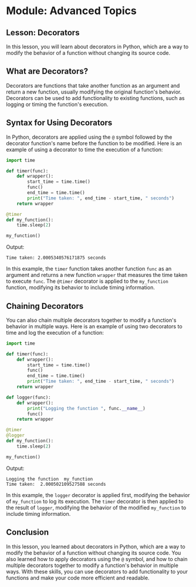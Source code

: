 # Module: Advanced Topics

## Lesson: Decorators

In this lesson, you will learn about decorators in Python, which are a way to modify the behavior of a function without changing its source code.

## What are Decorators?

Decorators are functions that take another function as an argument and return a new function, usually modifying the original function's behavior. Decorators can be used to add functionality to existing functions, such as logging or timing the function's execution.

## Syntax for Using Decorators

In Python, decorators are applied using the `@` symbol followed by the decorator function's name before the function to be modified. Here is an example of using a decorator to time the execution of a function:

```python
import time

def timer(func):
    def wrapper():
        start_time = time.time()
        func()
        end_time = time.time()
        print("Time taken: ", end_time - start_time, " seconds")
    return wrapper

@timer
def my_function():
    time.sleep(2)

my_function()
```

Output:
```
Time taken: 2.0005340576171875 seconds
```

In this example, the `timer` function takes another function `func` as an argument and returns a new function `wrapper` that measures the time taken to execute `func`. The `@timer` decorator is applied to the `my_function` function, modifying its behavior to include timing information.

## Chaining Decorators

You can also chain multiple decorators together to modify a function's behavior in multiple ways. Here is an example of using two decorators to time and log the execution of a function:

```python
import time

def timer(func):
    def wrapper():
        start_time = time.time()
        func()
        end_time = time.time()
        print("Time taken: ", end_time - start_time, " seconds")
    return wrapper

def logger(func):
    def wrapper():
        print("Logging the function ", func.__name__)
        func()
    return wrapper

@timer
@logger
def my_function():
    time.sleep(2)

my_function()
```

Output:
```
Logging the function  my_function
Time taken:  2.000502109527588 seconds
```

In this example, the `logger` decorator is applied first, modifying the behavior of `my_function` to log its execution. The `timer` decorator is then applied to the result of `logger`, modifying the behavior of the modified `my_function` to include timing information.

## Conclusion

In this lesson, you learned about decorators in Python, which are a way to modify the behavior of a function without changing its source code. You also learned how to apply decorators using the `@` symbol, and how to chain multiple decorators together to modify a function's behavior in multiple ways. With these skills, you can use decorators to add functionality to your functions and make your code more efficient and readable.
